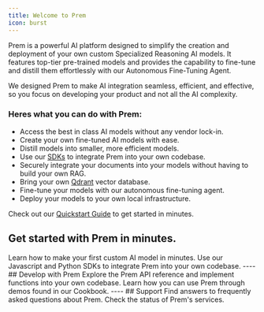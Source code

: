 ```yaml
---
title: Welcome to Prem
icon: burst
---
```


Prem is a powerful AI platform designed to simplify the creation and deployment of your own custom Specialized Reasoning AI models. It features top-tier pre-trained models and provides the capability to fine-tune and distill them effortlessly with our Autonomous Fine-Tuning Agent.

We designed Prem to make AI integration seamless, efficient, and effective, so you focus on developing your product and not all the AI complexity.

### Heres what you can do with Prem:

- Access the best in class AI models without any vendor lock-in.
- Create your own fine-tuned AI models with ease.
- Distill models into smaller, more efficient models.
- Use our [SDKs](/get-started/sdk) to integrate Prem into your own codebase.
- Securely integrate your documents into your models without having to build your own RAG.
- Bring your own [Qdrant](https://qdrant.tech/) vector database.
- Fine-tune your models with our autonomous fine-tuning agent.
- Deploy your models to your own local infrastructure.

Check out our [Quickstart Guide](/introduction) to get started in minutes.
## Get started with Prem in minutes.

<CardGroup cols={2}>
  <Card title="Quickstart Guide" icon="bolt" href="/introduction">
    Learn how to make your first custom AI model in minutes.
  </Card>
  <Card title="Get Started with the SDK" icon="code" href="/get-started/sdk">
    Use our Javascript and Python SDKs to integrate Prem into your own codebase.
  </Card>
</CardGroup>
----
## Develop with Prem
<CardGroup cols={2}>
  <Card title="API Reference" icon="computer" href="/api-reference/introduction">
    Explore the Prem API reference and implement functions into your own codebase.
  </Card>
  <Card title="Prem Cookbook" icon="bowl-food" href="/cookbook/cookbook-link">
    Learn how you can use Prem through demos found in our Cookbook.
  </Card>
</CardGroup>
----
## Support
<CardGroup cols={2}>
  <Card title="FAQ" icon="question" href="/faq">
    Find answers to frequently asked questions about Prem.
  </Card>
  <Card title=" Service Status Dashboard" icon="chart-line">
    Check the status of Prem's services.
  </Card>
</CardGroup>